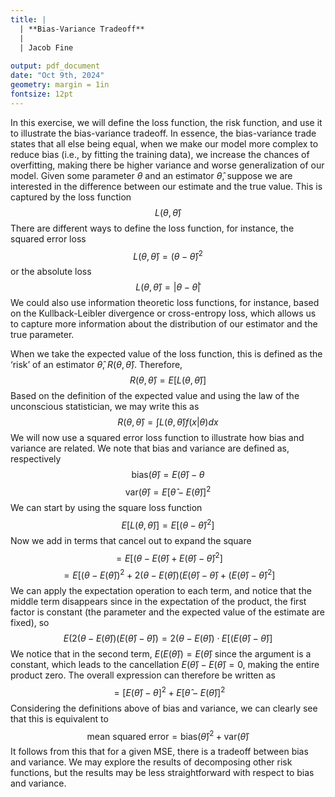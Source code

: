 ```yaml
---
title: |
  | **Bias-Variance Tradeoff**
  |
  | Jacob Fine
  
output: pdf_document
date: "Oct 9th, 2024"
geometry: margin = 1in
fontsize: 12pt
---
```


In this exercise, we will define the loss function, the risk function, and use it to illustrate the bias-variance tradeoff. In essence, the bias-variance trade states that all else being equal, when we make our model more complex to reduce bias (i.e., by fitting the training data), we increase the chances of overfitting, making there be higher variance and worse generalization of our model. Given some parameter $\theta$ and an estimator $\hat{\theta}$, suppose we are interested in the difference between our estimate and the true value. This is captured by the loss function
$$L(\theta, \hat{\theta})$$
There are different ways to define the loss function, for instance, the squared error loss
$$L(\theta, \hat{\theta}) = (\theta- \hat{\theta})^2$$
or the absolute loss
$$L(\theta, \hat{\theta}) = |\theta- \hat{\theta}|$$
We could also use information theoretic loss functions, for instance, based on the Kullback-Leibler divergence or cross-entropy loss, which allows us to capture more information about the distribution of our estimator and the true parameter.

When we take the expected value of the loss function, this is defined as the 'risk' of an estimator $\hat{\theta}$, $R(\theta,\hat{\theta})$. Therefore,
$$R(\theta,\hat{\theta})= E[L(\theta, \hat{\theta})]$$
Based on the definition of the expected value and using the law of the unconscious statistician, we may write this as
$$R(\theta,\hat{\theta})= \int L(\theta, \hat{\theta})f(x|\theta)dx$$
We will now use a squared error loss function to illustrate how bias and variance are related. We note that bias and variance are defined as, respectively
$$\text{bias}(\hat{\theta})=E(\hat{\theta})-\theta$$
$$\text{var}(\hat{\theta})=E[\hat{\theta}-E(\hat{\theta})]^2$$
We can start by using the square loss function
$$E[L(\theta, \hat{\theta})] = E[(\theta - \hat{\theta})^2]$$
Now we add in terms that cancel out to expand the square
$$ = E[(\theta - E(\hat{\theta}) + E(\hat{\theta}) - \hat{\theta})^2]$$
$$ = E[(\theta - E(\hat{\theta}))^2 + 2(\theta - E(\hat{\theta}))(E(\hat{\theta}) - \hat{\theta}) + (E(\hat{\theta}) - \hat{\theta})^2]$$
We can apply the expectation operation to each term, and notice that the middle term disappears since in the expectation of the product, the first factor is constant (the parameter and the expected value of the estimate are fixed), so
$$E(2(\theta - E(\hat{\theta}))(E(\hat{\theta}) - \hat{\theta})) = 2(\theta - E(\hat{\theta})) \cdot E[(E(\hat{\theta}) - \hat{\theta})]$$We notice that in the second term, $E(E(\hat{\theta}))=E(\hat{\theta})$ since the argument is a constant, which leads to the cancellation $E(\hat{\theta})-E(\hat{\theta})=0$, making the entire product zero. The overall expression can therefore be written as
$$ = [E(\hat{\theta})-\theta]^2   + E[\hat{\theta} - E(\hat{\theta})]^2$$
Considering the definitions above of bias and variance, we can clearly see that this is equivalent to
$$\text{mean squared error}= \text{bias}(\hat{\theta})^2 + \text{var}(\hat{\theta})$$
It follows from this that for a given MSE, there is a tradeoff between bias and variance. We may explore the results of decomposing other risk functions, but the results may be less straightforward with respect to bias and variance. 
